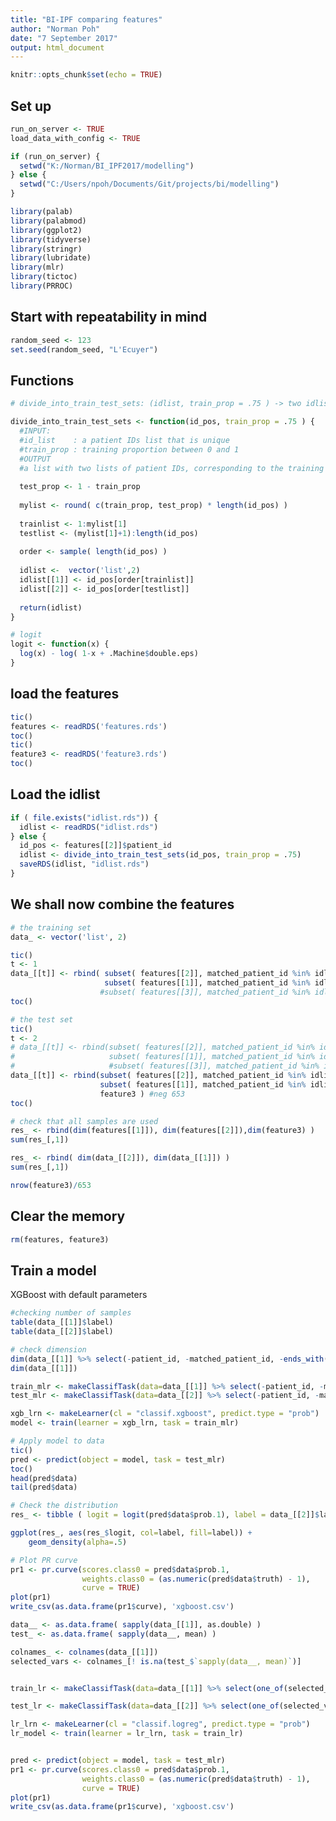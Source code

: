 ```yaml
---
title: "BI-IPF comparing features"
author: "Norman Poh"
date: "7 September 2017"
output: html_document
---
```


```r
knitr::opts_chunk$set(echo = TRUE)
```

## Set up

```r
run_on_server <- TRUE
load_data_with_config <- TRUE

if (run_on_server) {
  setwd("K:/Norman/BI_IPF2017/modelling") 
} else {
  setwd("C:/Users/npoh/Documents/Git/projects/bi/modelling")
}

library(palab)
library(palabmod)
library(ggplot2)
library(tidyverse)
library(stringr)
library(lubridate)
library(mlr)
library(tictoc)
library(PRROC)

```

## Start with repeatability in mind
```r
random_seed <- 123
set.seed(random_seed, "L'Ecuyer")
```

## Functions


```r
# divide_into_train_test_sets: (idlist, train_prop = .75 ) -> two idlist

divide_into_train_test_sets <- function(id_pos, train_prop = .75 ) {
  #INPUT:
  #id_list    : a patient IDs list that is unique
  #train_prop : training proportion between 0 and 1
  #OUTPUT
  #a list with two lists of patient IDs, corresponding to the training and the test set
  
  test_prop <- 1 - train_prop
  
  mylist <- round( c(train_prop, test_prop) * length(id_pos) )
  
  trainlist <- 1:mylist[1]
  testlist <- (mylist[1]+1):length(id_pos)
  
  order <- sample( length(id_pos) )
  
  idlist <-  vector('list',2)
  idlist[[1]] <- id_pos[order[trainlist]]
  idlist[[2]] <- id_pos[order[testlist]]
  
  return(idlist)
}

# logit
logit <- function(x) {
  log(x) - log( 1-x + .Machine$double.eps)
}

```

## load the features
```r
tic()
features <- readRDS('features.rds')
toc()
tic()
feature3 <- readRDS('feature3.rds')
toc()
```

## Load the idlist
```r
if ( file.exists("idlist.rds")) {
  idlist <- readRDS("idlist.rds")
} else {
  id_pos <- features[[2]]$patient_id
  idlist <- divide_into_train_test_sets(id_pos, train_prop = .75)
  saveRDS(idlist, "idlist.rds")
}
```
## We shall now combine the features
```r
# the training set
data_ <- vector('list', 2)

tic()
t <- 1
data_[[t]] <- rbind( subset( features[[2]], matched_patient_id %in% idlist[[t]]) , #pos
                     subset( features[[1]], matched_patient_id %in% idlist[[t]]) ) #neg 200
                    #subset( features[[3]], matched_patient_id %in% idlist[[t]]) ) #neg 653
toc()

# the test set
tic()
t <- 2
# data_[[t]] <- rbind(subset( features[[2]], matched_patient_id %in% idlist[[t]]) , #pos
#                     subset( features[[1]], matched_patient_id %in% idlist[[t]]) ) #neg 200
#                     #subset( features[[3]], matched_patient_id %in% idlist[[t]]) ) #neg 653
data_[[t]] <- rbind(subset( features[[2]], matched_patient_id %in% idlist[[t]]) , #pos
                    subset( features[[1]], matched_patient_id %in% idlist[[t]]) , #neg 200
                    feature3 ) #neg 653
toc()

# check that all samples are used
res_ <- rbind(dim(features[[1]]), dim(features[[2]]),dim(feature3) )
sum(res_[,1])

res_ <- rbind( dim(data_[[2]]), dim(data_[[1]]) )
sum(res_[,1])

nrow(feature3)/653
```
## Clear the memory
```r
rm(features, feature3)

```

## Train a model
XGBoost with default parameters

```r
#checking number of samples
table(data_[[1]]$label)
table(data_[[2]]$label)

# check dimension
dim(data_[[1]] %>% select(-patient_id, -matched_patient_id, -ends_with("_DIFF")))
dim(data_[[1]])

train_mlr <- makeClassifTask(data=data_[[1]] %>% select(-patient_id, -matched_patient_id, -ends_with("_DIFF")), target="label", positive=1)
test_mlr <- makeClassifTask(data=data_[[2]] %>% select(-patient_id, -matched_patient_id, -ends_with("_DIFF")), target="label", positive=1)

xgb_lrn <- makeLearner(cl = "classif.xgboost", predict.type = "prob")
model <- train(learner = xgb_lrn, task = train_mlr)

# Apply model to data
tic()
pred <- predict(object = model, task = test_mlr)
toc()
head(pred$data)
tail(pred$data)

# Check the distribution
res_ <- tibble ( logit = logit(pred$data$prob.1), label = data_[[2]]$label )

ggplot(res_, aes(res_$logit, col=label, fill=label)) + 
    geom_density(alpha=.5) 

# Plot PR curve
pr1 <- pr.curve(scores.class0 = pred$data$prob.1, 
                weights.class0 = (as.numeric(pred$data$truth) - 1), 
                curve = TRUE)
plot(pr1)
write_csv(as.data.frame(pr1$curve), 'xgboost.csv')

```

```r

data__ <- as.data.frame( sapply(data_[[1]], as.double) )
test_ <- as.data.frame( sapply(data__, mean) )

colnames_ <- colnames(data_[[1]])
selected_vars <- colnames_[! is.na(test_$`sapply(data__, mean)`)]


train_lr <- makeClassifTask(data=data_[[1]] %>% select(one_of(selected_vars), -matched_patient_id), target="label", positive=1)

test_lr <- makeClassifTask(data=data_[[2]] %>% select(one_of(selected_vars), -matched_patient_id), target="label", positive=1)

lr_lrn <- makeLearner(cl = "classif.logreg", predict.type = "prob")
lr_model <- train(learner = lr_lrn, task = train_lr)


pred <- predict(object = model, task = test_mlr)
pr1 <- pr.curve(scores.class0 = pred$data$prob.1, 
                weights.class0 = (as.numeric(pred$data$truth) - 1), 
                curve = TRUE)
plot(pr1)
write_csv(as.data.frame(pr1$curve), 'xgboost.csv')

```